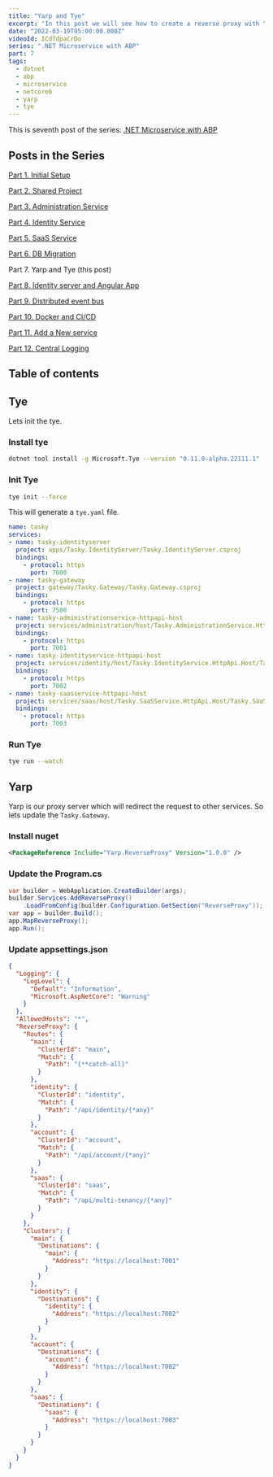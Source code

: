 ```yaml
---
title: "Yarp and Tye"
excerpt: "In this post we will see how to create a reverse proxy with Yarp and integrate Tye for our microservice application"
date: "2022-03-19T05:00:00.000Z"
videoId: ICd7dpaCrDo
series: ".NET Microservice with ABP"
part: 7
tags:
  - dotnet
  - abp
  - microservice
  - netcore6
  - yarp
  - tye
---
```


This is seventh post of the series: [.NET Microservice with ABP](/posts/abp-microservice-series)

## Posts in the Series

[Part 1. Initial Setup](/posts/netcore-microservice-with-abp-init-part-1)

[Part 2. Shared Project](/posts/netcore-microservice-with-abp-shared-project-part-2)

[Part 3. Administration Service](/posts/netcore-microservice-with-abp-administration-services-part-3)

[Part 4. Identity Service](/posts/netcore-microservice-with-abp-identity-services-part-4)

[Part 5. SaaS Service](/posts/netcore-microservice-with-abp-saas-services-part-5)

[Part 6. DB Migration](/posts/netcore-microservice-with-abp-db-migration-part-6)

Part 7. Yarp and Tye (this post)

[Part 8. Identity server and Angular App](/posts/netcore-microservice-with-abp-identity-server-and-angular-part-8)

[Part 9. Distributed event bus](/posts/netcore-microservice-with-abp-distributed-event-bus-part-9)

[Part 10. Docker and CI/CD](/posts/netcore-microservice-with-abp-docker-and-ci-cd-part-10)

[Part 11. Add a New service](/posts/netcore-microservice-with-abp-add-new-service-part-11)

[Part 12. Central Logging](/posts/netcore-microservice-with-abp-add-central-logging-part-12)

## Table of contents

## Tye

Lets init the tye.

### Install tye

```bash
dotnet tool install -g Microsoft.Tye --version "0.11.0-alpha.22111.1"
```

### Init Tye

```bash
tye init --force
```

This will generate a `tye.yaml` file.

```yaml
name: tasky
services:
- name: tasky-identityserver
  project: apps/Tasky.IdentityServer/Tasky.IdentityServer.csproj
  bindings:
    - protocol: https
      port: 7000
- name: tasky-gateway
  project: gateway/Tasky.Gateway/Tasky.Gateway.csproj
  bindings:
    - protocol: https
      port: 7500
- name: tasky-administrationservice-httpapi-host
  project: services/administration/host/Tasky.AdministrationService.HttpApi.Host/Tasky.AdministrationService.HttpApi.Host.csproj
  bindings:
    - protocol: https
      port: 7001
- name: tasky-identityservice-httpapi-host
  project: services/identity/host/Tasky.IdentityService.HttpApi.Host/Tasky.IdentityService.HttpApi.Host.csproj
  bindings:
    - protocol: https
      port: 7002
- name: tasky-saasservice-httpapi-host
  project: services/saas/host/Tasky.SaaSService.HttpApi.Host/Tasky.SaaSService.HttpApi.Host.csproj
  bindings:
    - protocol: https
      port: 7003
```

### Run Tye

```bash
tye run --watch
```

## Yarp

Yarp is our proxy server which will redirect the request to other services. So lets update the `Tasky.Gateway`.

### Install nuget

```xml
<PackageReference Include="Yarp.ReverseProxy" Version="1.0.0" />
```

### Update the Program.cs

```cs
var builder = WebApplication.CreateBuilder(args);
builder.Services.AddReverseProxy()
    .LoadFromConfig(builder.Configuration.GetSection("ReverseProxy"));
var app = builder.Build();
app.MapReverseProxy();
app.Run();
```

### Update appsettings.json

```json
{
  "Logging": {
    "LogLevel": {
      "Default": "Information",
      "Microsoft.AspNetCore": "Warning"
    }
  },
  "AllowedHosts": "*",
  "ReverseProxy": {
    "Routes": {
      "main": {
        "ClusterId": "main",
        "Match": {
          "Path": "{**catch-all}"
        }
      },
      "identity": {
        "ClusterId": "identity",
        "Match": {
          "Path": "/api/identity/{*any}"
        }
      },
      "account": {
        "ClusterId": "account",
        "Match": {
          "Path": "/api/account/{*any}"
        }
      },
      "saas": {
        "ClusterId": "saas",
        "Match": {
          "Path": "/api/multi-tenancy/{*any}"
        }
      }
    },
    "Clusters": {
      "main": {
        "Destinations": {
          "main": {
            "Address": "https://localhost:7001"
          }
        }
      },
      "identity": {
        "Destinations": {
          "identity": {
            "Address": "https://localhost:7002"
          }
        }
      },
      "account": {
        "Destinations": {
          "account": {
            "Address": "https://localhost:7002"
          }
        }
      },
      "saas": {
        "Destinations": {
          "saas": {
            "Address": "https://localhost:7003"
          }
        }
      }
    }
  }
}
```
